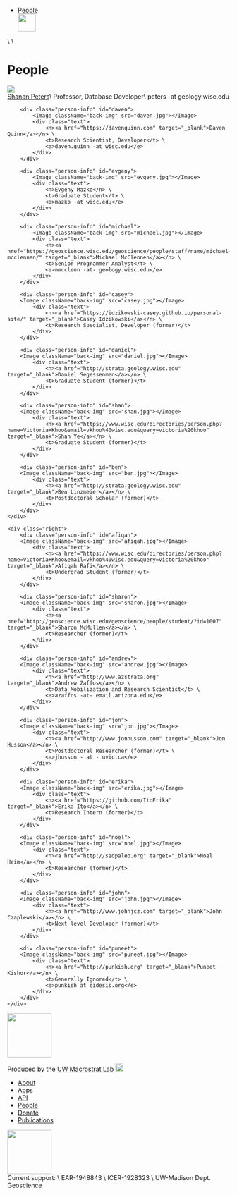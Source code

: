 
[//]: # "Nav Bar"
<div class="nav">
  <ul>
    <li><a href="#people">People</a></li>
    <a href="/dev/main-page"><Image className="nav-logo" src="logo_white.png" width="40px"></Image></a>
  </ul>
</div>
\
\

[//]: # "People"
<h1 class="big">People</h1>

<div class="people" id="people">
    <div class="left">
        <div class="person-info" id="shanan">
            <Image className="back-img" src="shanan.jpg"></Image>
            <div class="text">
                <n><a href="http://strata.geology.wisc.edu" target="_blank">Shanan Peters</a></n>\
                <t>Professor, Database Developer</t>\
                <e>peters -at geology.wisc.edu</e>
            </div>
        </div>

        <div class="person-info" id="daven">
            <Image className="back-img" src="daven.jpg"></Image>
            <div class="text">
                <n><a href="https://davenquinn.com" target="_blank">Daven Quinn</a></n> \
                <t>Research Scientist, Developer</t> \
                <e>daven.quinn -at wisc.edu</e> 
            </div>
        </div>

        <div class="person-info" id="evgeny">
            <Image className="back-img" src="evgeny.jpg"></Image>
            <div class="text">
                <n>Evgeny Mazko</n> \
                <t>Graduate Student</t> \
                <e>mazko -at wisc.edu</e> 
            </div>
        </div>
            
        <div class="person-info" id="michael">
            <Image className="back-img" src="michael.jpg"></Image>
            <div class="text">
                <n><a href="https://geoscience.wisc.edu/geoscience/people/staff/name/michael-mcclennen/" target="_blank">Michael McClennen</a></n> \
                <t>Senior Programmer Analyst</t> \
                <e>mmcclenn -at- geology.wisc.edu</e> 
            </div>
        </div>

        <div class="person-info" id="casey">
        <Image className="back-img" src="casey.jpg"></Image>
            <div class="text">
                <n><a href="https://idzikowski-casey.github.io/personal-site/" target="_blank">Casey Idzikowski</a></n> \
                <t>Research Specialist, Developer (former)</t> 
            </div>
        </div>

        <div class="person-info" id="daniel">
        <Image className="back-img" src="daniel.jpg"></Image>
            <div class="text">
                <n><a href="http://strata.geology.wisc.edu" target="_blank">Daniel Segessenmen</a></n> \
                <t>Graduate Student (former)</t> 
            </div>
        </div>

        <div class="person-info" id="shan">
        <Image className="back-img" src="shan.jpg"></Image>
            <div class="text">
                <n><a href="https://www.wisc.edu/directories/person.php?name=Victoria+Khoo&email=vkhoo%40wisc.edu&query=victoria%20khoo" target="_blank">Shan Ye</a></n> \
                <t>Graduate Student (former)</t> 
            </div>
        </div>

        <div class="person-info" id="ben">
        <Image className="back-img" src="ben.jpg"></Image>
            <div class="text">
                <n><a href="http://strata.geology.wisc.edu" target="_blank">Ben Linzmeier</a></n> \
                <t>Postdoctoral Scholar (former)</t> 
            </div>
        </div>
    </div>

    <div class="right">
        <div class="person-info" id="afiqah">
        <Image className="back-img" src="afiqah.jpg"></Image>
            <div class="text">
                <n><a href="https://www.wisc.edu/directories/person.php?name=Victoria+Khoo&email=vkhoo%40wisc.edu&query=victoria%20khoo" target="_blank">Afiqah Rafi</a></n> \
                <t>Undergrad Student (former)</t> 
            </div>
        </div>

        <div class="person-info" id="sharon">
        <Image className="back-img" src="sharon.jpg"></Image>
            <div class="text">
                <n><a href="http://geoscience.wisc.edu/geoscience/people/student/?id=1007" target="_blank">Sharon McMullen</a></n> \
                <t>Researcher (former)</t> 
            </div>
        </div>

        <div class="person-info" id="andrew">
        <Image className="back-img" src="andrew.jpg"></Image>
            <div class="text">
                <n><a href="http://www.azstrata.org" target="_blank">Andrew Zaffos</a></n> \
                <t>Data Mobilization and Research Scientist</t> \
                <e>azaffos -at- email.arizona.edu</e> 
            </div>
        </div>

        <div class="person-info" id="jon">
        <Image className="back-img" src="jon.jpg"></Image>
            <div class="text">
                <n><a href="http://www.jonhusson.com" target="_blank">Jon Husson</a></n> \
                <t>Postdoctoral Researcher (former)</t> \
                <e>jhusson - at - uvic.ca</e> 
            </div>
        </div>

        <div class="person-info" id="erika">
        <Image className="back-img" src="erika.jpg"></Image>
            <div class="text">
                <n><a href="https://github.com/ItoErika" target="_blank">Erika Ito</a></n> \
                <t>Research Intern (former)</t> 
            </div>
        </div>

        <div class="person-info" id="noel">
        <Image className="back-img" src="noel.jpg"></Image>
            <div class="text">
                <n><a href="http://sedpaleo.org" target="_blank">Noel Heim</a></n> \
                <t>Researcher (former)</t> 
            </div>
        </div>

        <div class="person-info" id="john">
        <Image className="back-img" src="john.jpg"></Image>
            <div class="text">
                <n><a href="http://www.johnjcz.com" target="_blank">John Czaplewski</a></n> \
                <t>Next-level Developer (former)</t> 
            </div>
        </div>

        <div class="person-info" id="puneet">
        <Image className="back-img" src="puneet.jpg"></Image>
            <div class="text">
                <n><a href="http://punkish.org" target="_blank">Puneet Kishor</a></n> \
                <t>Generally Ignored</t> \
                <e>punkish at eidesis.org</e> 
            </div>
        </div>
    </div>
</div>

[//]: # "Footer"
<div class="footer">
    <div class="footer-container">
    <div class="col-sm-4" id="who-made-it">
        <Image className="logo_white" src="logo_white.png" width="100px"></Image>
        <p class="f1-text">Produced by the <a href="http://strata.geology.wisc.edu" target="_blank">UW Macrostrat Lab</a> <a href="https://github.com/UW-Macrostrat" target="_blank"><Image className="git_logo" src="git-logo.png" width="18px"></Image></a></p>
    </div>
    <div class="col-sm-4" id="bottom-nav">
        <ul class="footer-nav">
        <li><a href="#about">About</a></li>
        <li><a href="#apps">Apps</a></li>
        <li><a href="#api">API</a></li>
        <li><a href="#people">People</a></li>
        <li><a href="#donate">Donate</a></li>
        <li><a href="#publications">Publications</a></li>
        </ul>
    </div>
    <div class="col-sm-4 funding">
        <Image className="funding-logo" src="nsf.png" width="100px"></Image>
        <div class="funding-line">
        Current support: \
        EAR-1948843 \
        ICER-1928323 \
        UW-Madison Dept. Geoscience
        </div>
    </div>
    </div>
</div>